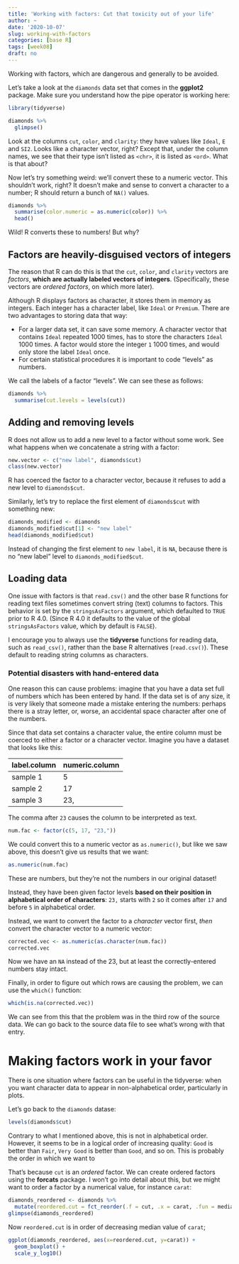 ```yaml
---
title: 'Working with factors: Cut that toxicity out of your life'
author: ~
date: '2020-10-07'
slug: working-with-factors
categories: [base R]
tags: [week08]
draft: no
---
```


Working with factors, which are dangerous and generally to be avoided.

<!--more-->

Let's take a look at the `diamonds` data set that comes in the **ggplot2** package. Make sure you understand how the pipe operator is working here:

```r
library(tidyverse)

diamonds %>%
  glimpse()
```

Look at the columns `cut`, `color`, and `clarity`: they have values like `Ideal`, `E` and `SI2`. Looks like a character vector, right? Except that, under the column names, we see that their type isn't listed as `<chr>`, it is listed as `<ord>`. What is that about?

Now let's try something weird: we'll convert these to a numeric vector. This shouldn't work, right? It doesn't make and sense to convert a character to a number; R should return a bunch of `NA()` values. 

```r
diamonds %>%
  summarise(color.numeric = as.numeric(color)) %>%
  head()
```


Wild! R converts these to numbers! But why?

## Factors are heavily-disguised vectors of integers

The reason that R can do this is that the `cut`, `color`, and `clarity` vectors are *factors*, **which are actually labeled vectors of integers**. (Specifically, these vectors are *ordered factors*, on which more later). 

Although R displays factors as character, it stores them in memory as integers. Each integer has a character label, like `Ideal` or `Premium`. There are two advantages to storing data that way:

* For a larger data set, it can save some memory. A character vector that contains `Ideal` repeated 1000 times, has to store the characters `Ideal` 1000 times. A factor would store the integer `1` 1000 times, and would only store the label `Ideal` once. 
* For certain statistical procedures it is important to code "levels" as numbers.

We call the labels of a factor "levels". We can see these as follows:

```r
diamonds %>%
  summarise(cut.levels = levels(cut))
```
## Adding and removing levels

R does not allow us to add a new level to a factor without some work. See what happens when we concatenate a string with a factor:

```r
new.vector <- c("new label", diamonds$cut)
class(new.vector)
```
R has coerced the factor to a character vector, because it refuses to add a new level to `diamonds$cut`. 

Similarly, let's try to replace the first element of `diamonds$cut` with something new:

```r
diamonds_modified <- diamonds
diamonds_modified$cut[1] <- "new label"
head(diamonds_modified$cut)
```

Instead of changing the first element to `new label`, it is `NA`, because there is no "new label" level to `diamonds_modified$cut`. 

## Loading data

One issue with factors is that `read.csv()` and the other base R functions for reading text files sometimes convert string (text) columns to factors. This behavior is set by the `stringsAsFactors` argument, which defaulted to `TRUE` prior to R 4.0. (Since R 4.0 it defaults to the value of the global `stringsAsFactors` value, which by default is `FALSE`).

I encourage you to always use the **tidyverse** functions for reading data, such as `read_csv()`, rather than the base R alternatives (`read.csv()`). These default to reading string columns as characters.

### Potential disasters with hand-entered data

One reason this can cause problems: imagine that you have a data set full of numbers which has been entered by hand. If the data set is of any size, it is very likely that someone made a mistake entering the numbers: perhaps there is a stray letter, or, worse, an accidental space character after one of the numbers. 

Since that data set contains a character value, the entire column must be coerced to either a factor or a character vector. Imagine you have a dataset that looks like this:

label.column | numeric.column 
--- | ---
sample 1 | 5 
sample 2 | 17 
sample 3 | 23,

The comma after `23` causes the column to be interpreted as text.

```r
num.fac <- factor(c(5, 17, "23,"))
```

We could convert this to a numeric vector as `as.numeric()`, but like we saw above, this doesn't give us results that we want:

```r
as.numeric(num.fac)
```

These are numbers, but they're not the numbers in our original dataset! 

Instead, they have been given factor levels **based on their position in alphabetical order of characters**: `23,` starts with `2` so it comes after `17` and before `5` in alphabetical order.

Instead, we want to convert the factor to a *character* vector first, *then* convert the character vector to a numeric vector:

```r
corrected.vec <- as.numeric(as.character(num.fac))
corrected.vec
```
Now we have an `NA` instead of the 23, but at least the correctly-entered numbers stay intact.

Finally, in order to figure out which rows are causing the problem, we can use the `which()` function:

```r
which(is.na(corrected.vec))
```
We can see from this that the problem was in the third row of the source data. We can go back to the source data file to see what's wrong with that entry.

# Making factors work in your favor

There is one situation where factors can be useful in the tidyverse: when you want character data to appear in non-alphabetical order, particularly in plots.

Let's go back to the `diamonds` datase:

```r
levels(diamonds$cut)
```

Contrary to what I mentioned above, this is not in alphabetical order. However, it seems to be in a logical order of increasing quality: `Good` is better than `Fair`, `Very Good` is better than `Good`, and so on. This is probably the order in which we want to 

That's because `cut` is an *ordered* factor. We can create ordered factors using the **forcats** package. I won't go into detail about this, but we might want to order a factor by a numerical value, for instance `carat`:

```r
diamonds_reordered <- diamonds %>%
  mutate(reordered.cut = fct_reorder(.f = cut, .x = carat, .fun = median, .desc = TRUE))
glimpse(diamonds_reordered)
```
Now `reordered.cut` is in order of decreasing median value of `carat`;

```r
ggplot(diamonds_reordered, aes(x=reordered.cut, y=carat)) + 
  geom_boxplot() + 
  scale_y_log10()
```

